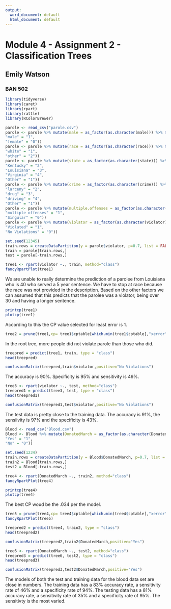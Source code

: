 ---
output:
  word_document: default
  html_document: default
---
# Module 4 - Assignment 2 - Classification Trees
## Emily Watson
### BAN 502

```{r}
library(tidyverse)
library(caret)
library(rpart)
library(rattle)
library(RColorBrewer)
```

```{r}
parole <- read_csv("parole.csv")
parole <- parole %>% mutate(male = as_factor(as.character(male))) %>% mutate(male = fct_recode(male,
"male" = "1",
"female" = "0"))
parole <- parole %>% mutate(race = as_factor(as.character(race))) %>% mutate(race = fct_recode(race,
"white" = "1",
"other" = "2"))
parole <- parole %>% mutate(state = as_factor(as.character(state))) %>% mutate(state = fct_recode(state,
"Kentucky" = "2",
"Louisiana" = "3",
"Virginia" = "4",
"Other" = "1"))
parole <- parole %>% mutate(crime = as_factor(as.character(crime))) %>% mutate(crime = fct_recode(crime,
"larceny" = "2",
"drug" = "3",
"driving" = "4",
"Other" = "1"))
parole <- parole %>% mutate(multiple.offenses = as_factor(as.character(multiple.offenses))) %>% mutate(multiple.offenses = fct_recode(multiple.offenses,
"multiple offenses" = "1",
"Singular" = "0"))
parole <- parole %>% mutate(violator = as_factor(as.character(violator))) %>% mutate(violator = fct_recode(violator,
"Violated" = "1",
"No Violations" = "0"))
```

```{r}
set.seed(12345)
train.rows = createDataPartition(y = parole$violator, p=0.7, list = FALSE) #
train = parole[train.rows,] 
test = parole[-train.rows,]
```

```{r}
tree1 <- rpart(violator ~., train, method="class")
fancyRpartPlot(tree1)
```

We are unable to really determine the prediction of a parolee from Louisiana who is 40 who served a 5 year sentence. We have to stop at race because the race was not provided in the description. Based on the other factors we can assumed that this predicts that the parolee was a violator, being over 30 and having a longer sentence. 

```{r}
printcp(tree1)
plotcp(tree1)
```

According to this the CP value selected for least error is 1.

```{r}
tree2 = prune(tree1,cp= tree1$cptable[which.min(tree1$cptable[,"xerror"]),"CP"])
```

In the root tree, more people did not violate parole than those who did. 

```{r}
treepred = predict(tree1, train, type = "class")
head(treepred)
```

```{r}
confusionMatrix(treepred,train$violator,positive="No Violations")
```

The accuracy is 90%. Specificity is 95% and sensitivity is 49%. 

```{r}
tree3 <- rpart(violator ~., test, method="class")
treepred1 = predict(tree3, test, type = "class")
head(treepred1)
```

```{r}
confusionMatrix(treepred1,test$violator,positive="No Violations")
```

The test data is pretty close to the training data. The accuracy is 91%, the sensiivity is 97% and the specificity is 43%. 

```{r}
Blood <- read_csv("Blood.csv")
Blood <- Blood %>% mutate(DonatedMarch = as_factor(as.character(DonatedMarch))) %>% mutate(DonatedMarch = fct_recode(DonatedMarch,
"Yes" = "1",
"No" = "0"))
```

```{r}
set.seed(1234)
train.rows = createDataPartition(y = Blood$DonatedMarch, p=0.7, list = FALSE) #
train2 = Blood[train.rows,] 
test2 = Blood[-train.rows,]
```

```{r}
tree4 <- rpart(DonatedMarch ~., train2, method="class")
fancyRpartPlot(tree4)
```

```{r}
printcp(tree4)
plotcp(tree4)
```

The best CP woud be the .034 per the model. 

```{r}
tree5 = prune(tree4,cp= tree4$cptable[which.min(tree4$cptable[,"xerror"]),"CP"])
fancyRpartPlot(tree5)
```

```{r}
treepred2 = predict(tree4, train2, type = "class")
head(treepred2)
```

```{r}
confusionMatrix(treepred2,train2$DonatedMarch,positive="Yes")
```

```{r}
tree6 <- rpart(DonatedMarch ~., test2, method="class")
treepred3 = predict(tree6, test2, type = "class")
head(treepred3)
```

```{r}
confusionMatrix(treepred3,test2$DonatedMarch,positive="Yes")
```

The models of both the test and training data for the blood data set are close in numbers. The training data has a 83% accuracy rate, a sensitivity rate of 46% and a specificity rate of 94%. The testing data has a 81% accuracy rate, a sensitivity rate of 35% and a specificity rate of 95%. The sensitivty is the most varied. 